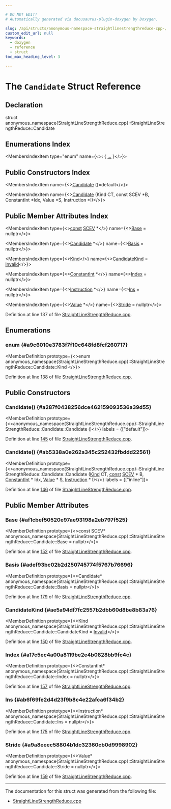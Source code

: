 ```yaml
---

# DO NOT EDIT!
# Automatically generated via docusaurus-plugin-doxygen by Doxygen.

slug: /api/structs/anonymous-namespace-straightlinestrengthreduce-cpp-/straightlinestrengthreduce/candidate
custom_edit_url: null
keywords:
  - doxygen
  - reference
  - struct
toc_max_heading_level: 3

---
```





# The `Candidate` Struct Reference

<DoxygenPage pluginConfig={pluginConfig}>



## Declaration

<CodeBlock>struct anonymous_namespace{StraightLineStrengthReduce.cpp}::StraightLineStrengthReduce::Candidate</CodeBlock>

## Enumerations Index

<MembersIndex>

<MembersIndexItem
  type="enum"
  name={<>:  &#123; <a href="#a9c6010e3783f7f10c648fd8fcf260717">...</a> &#125;</>}>
</MembersIndexItem>

</MembersIndex>

## Public Constructors Index

<MembersIndex>

<MembersIndexItem
  name={<><a href="#a287f0438256dce462159093536a39d55">Candidate</a> ()=default</>}>
</MembersIndexItem>

<MembersIndexItem
  name={<><a href="#ab5338a0e262a345c252432fbddd22561">Candidate</a> (Kind CT, const SCEV &#42;B, ConstantInt &#42;Idx, Value &#42;S, Instruction &#42;I)</>}>
</MembersIndexItem>

</MembersIndex>

## Public Member Attributes Index

<MembersIndex>

<MembersIndexItem
  type={<><a href="/docs/api/files/lib/lib/target/lib/target/aarch64/aarch64promoteconstant-cpp/#a90f8350fecae261c25be85d38b451bff">const</a> <a href="/docs/api/classes/llvm/scev">SCEV</a> &#42;</>}
  name={<><a href="#af1cbef50520e97ae93198a2eb797f525">Base</a> = nullptr</>}>
</MembersIndexItem>

<MembersIndexItem
  type={<><a href="/docs/api/structs/anonymous-namespace-straightlinestrengthreduce-cpp-/straightlinestrengthreduce/candidate">Candidate</a> &#42;</>}
  name={<><a href="#adef93bc02b2d250745774f5767b76696">Basis</a> = nullptr</>}>
</MembersIndexItem>

<MembersIndexItem
  type={<><a href="#a9c6010e3783f7f10c648fd8fcf260717">Kind</a></>}
  name={<><a href="#ae5a94df7fc2557b2dbb60d8be8b83a76">CandidateKind</a> = <a href="#a9c6010e3783f7f10c648fd8fcf260717a637a5a7827845afe53f69c88ab6acfba">Invalid</a></>}>
</MembersIndexItem>

<MembersIndexItem
  type={<><a href="/docs/api/classes/llvm/constantint">ConstantInt</a> &#42;</>}
  name={<><a href="#a17c5ec4a00a8119be2e4b0828bb9fc4c">Index</a> = nullptr</>}>
</MembersIndexItem>

<MembersIndexItem
  type={<><a href="/docs/api/classes/llvm/instruction">Instruction</a> &#42;</>}
  name={<><a href="#ab6f69fe2d4d23f9b8c4e22afca6f34b2">Ins</a> = nullptr</>}>
</MembersIndexItem>

<MembersIndexItem
  type={<><a href="/docs/api/classes/llvm/value">Value</a> &#42;</>}
  name={<><a href="#a9a8eeec58804b1dc32360cb0d9998902">Stride</a> = nullptr</>}>
</MembersIndexItem>

</MembersIndex>


Definition at line 137 of file <a href="/docs/api/files/lib/lib/transforms/lib/transforms/scalar/straightlinestrengthreduce-cpp">StraightLineStrengthReduce.cpp</a>.

<SectionDefinition>

## Enumerations

### enum  {#a9c6010e3783f7f10c648fd8fcf260717}

<MemberDefinition
  prototype={<>enum anonymous_namespace&#123;StraightLineStrengthReduce.cpp&#125;::StraightLineStrengthReduce::Candidate::Kind </>}>

<EnumerationList title="Enumeration values">

<Link id="a9c6010e3783f7f10c648fd8fcf260717a637a5a7827845afe53f69c88ab6acfba" />
<EnumerationListItem name="Invalid">

</EnumerationListItem>

<Link id="a9c6010e3783f7f10c648fd8fcf260717aeabeb035195df560e6c745bb55381183" />
<EnumerationListItem name="Add">

</EnumerationListItem>

<Link id="a9c6010e3783f7f10c648fd8fcf260717a88322180d098241a1be2d12cb8b8f650" />
<EnumerationListItem name="Mul">

</EnumerationListItem>

<Link id="a9c6010e3783f7f10c648fd8fcf260717a1c48edfceffa9042289aee9920848843" />
<EnumerationListItem name="GEP">

</EnumerationListItem>

</EnumerationList>

Definition at line <a href="/docs/api/files/lib/lib/transforms/lib/transforms/scalar/straightlinestrengthreduce-cpp/#l00138">138</a> of file <a href="/docs/api/files/lib/lib/transforms/lib/transforms/scalar/straightlinestrengthreduce-cpp">StraightLineStrengthReduce.cpp</a>.
</MemberDefinition>

</SectionDefinition>

<SectionDefinition>

## Public Constructors

### Candidate() {#a287f0438256dce462159093536a39d55}

<MemberDefinition
  prototype={<>anonymous&#95;namespace&#123;StraightLineStrengthReduce.cpp&#125;::StraightLineStrengthReduce::Candidate::Candidate ()</>}
  labels = {["default"]}>

Definition at line <a href="/docs/api/files/lib/lib/transforms/lib/transforms/scalar/straightlinestrengthreduce-cpp/#l00145">145</a> of file <a href="/docs/api/files/lib/lib/transforms/lib/transforms/scalar/straightlinestrengthreduce-cpp">StraightLineStrengthReduce.cpp</a>.
</MemberDefinition>

### Candidate() {#ab5338a0e262a345c252432fbddd22561}

<MemberDefinition
  prototype={<>anonymous&#95;namespace&#123;StraightLineStrengthReduce.cpp&#125;::StraightLineStrengthReduce::Candidate::Candidate (<a href="#a9c6010e3783f7f10c648fd8fcf260717">Kind</a> CT, <a href="/docs/api/files/lib/lib/target/lib/target/aarch64/aarch64promoteconstant-cpp/#a90f8350fecae261c25be85d38b451bff">const</a> <a href="/docs/api/classes/llvm/scev">SCEV</a> &#42; B, <a href="/docs/api/classes/llvm/constantint">ConstantInt</a> &#42; Idx, <a href="/docs/api/classes/llvm/value">Value</a> &#42; S, <a href="/docs/api/classes/llvm/instruction">Instruction</a> &#42; I)</>}
  labels = {["inline"]}>

Definition at line <a href="/docs/api/files/lib/lib/transforms/lib/transforms/scalar/straightlinestrengthreduce-cpp/#l00146">146</a> of file <a href="/docs/api/files/lib/lib/transforms/lib/transforms/scalar/straightlinestrengthreduce-cpp">StraightLineStrengthReduce.cpp</a>.
</MemberDefinition>

</SectionDefinition>

<SectionDefinition>

## Public Member Attributes

### Base {#af1cbef50520e97ae93198a2eb797f525}

<MemberDefinition
  prototype={<>const SCEV&#42; anonymous&#95;namespace&#123;StraightLineStrengthReduce.cpp&#125;::StraightLineStrengthReduce::Candidate::Base = nullptr</>}>

Definition at line <a href="/docs/api/files/lib/lib/transforms/lib/transforms/scalar/straightlinestrengthreduce-cpp/#l00152">152</a> of file <a href="/docs/api/files/lib/lib/transforms/lib/transforms/scalar/straightlinestrengthreduce-cpp">StraightLineStrengthReduce.cpp</a>.
</MemberDefinition>

### Basis {#adef93bc02b2d250745774f5767b76696}

<MemberDefinition
  prototype={<>Candidate&#42; anonymous&#95;namespace&#123;StraightLineStrengthReduce.cpp&#125;::StraightLineStrengthReduce::Candidate::Basis = nullptr</>}>

Definition at line <a href="/docs/api/files/lib/lib/transforms/lib/transforms/scalar/straightlinestrengthreduce-cpp/#l00179">179</a> of file <a href="/docs/api/files/lib/lib/transforms/lib/transforms/scalar/straightlinestrengthreduce-cpp">StraightLineStrengthReduce.cpp</a>.
</MemberDefinition>

### CandidateKind {#ae5a94df7fc2557b2dbb60d8be8b83a76}

<MemberDefinition
  prototype={<>Kind anonymous&#95;namespace&#123;StraightLineStrengthReduce.cpp&#125;::StraightLineStrengthReduce::Candidate::CandidateKind = <a href="#a9c6010e3783f7f10c648fd8fcf260717a637a5a7827845afe53f69c88ab6acfba">Invalid</a></>}>

Definition at line <a href="/docs/api/files/lib/lib/transforms/lib/transforms/scalar/straightlinestrengthreduce-cpp/#l00150">150</a> of file <a href="/docs/api/files/lib/lib/transforms/lib/transforms/scalar/straightlinestrengthreduce-cpp">StraightLineStrengthReduce.cpp</a>.
</MemberDefinition>

### Index {#a17c5ec4a00a8119be2e4b0828bb9fc4c}

<MemberDefinition
  prototype={<>ConstantInt&#42; anonymous&#95;namespace&#123;StraightLineStrengthReduce.cpp&#125;::StraightLineStrengthReduce::Candidate::Index = nullptr</>}>

Definition at line <a href="/docs/api/files/lib/lib/transforms/lib/transforms/scalar/straightlinestrengthreduce-cpp/#l00157">157</a> of file <a href="/docs/api/files/lib/lib/transforms/lib/transforms/scalar/straightlinestrengthreduce-cpp">StraightLineStrengthReduce.cpp</a>.
</MemberDefinition>

### Ins {#ab6f69fe2d4d23f9b8c4e22afca6f34b2}

<MemberDefinition
  prototype={<>Instruction&#42; anonymous&#95;namespace&#123;StraightLineStrengthReduce.cpp&#125;::StraightLineStrengthReduce::Candidate::Ins = nullptr</>}>

Definition at line <a href="/docs/api/files/lib/lib/transforms/lib/transforms/scalar/straightlinestrengthreduce-cpp/#l00175">175</a> of file <a href="/docs/api/files/lib/lib/transforms/lib/transforms/scalar/straightlinestrengthreduce-cpp">StraightLineStrengthReduce.cpp</a>.
</MemberDefinition>

### Stride {#a9a8eeec58804b1dc32360cb0d9998902}

<MemberDefinition
  prototype={<>Value&#42; anonymous&#95;namespace&#123;StraightLineStrengthReduce.cpp&#125;::StraightLineStrengthReduce::Candidate::Stride = nullptr</>}>

Definition at line <a href="/docs/api/files/lib/lib/transforms/lib/transforms/scalar/straightlinestrengthreduce-cpp/#l00159">159</a> of file <a href="/docs/api/files/lib/lib/transforms/lib/transforms/scalar/straightlinestrengthreduce-cpp">StraightLineStrengthReduce.cpp</a>.
</MemberDefinition>

</SectionDefinition>

<hr/>

The documentation for this struct was generated from the following file:

<ul>
<li><a href="/docs/api/files/lib/lib/transforms/lib/transforms/scalar/straightlinestrengthreduce-cpp">StraightLineStrengthReduce.cpp</a></li>
</ul>

</DoxygenPage>
